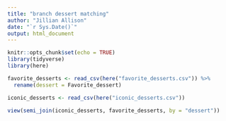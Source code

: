 ```yaml
---
title: "branch dessert matching"
author: "Jillian Allison"
date: "`r Sys.Date()`"
output: html_document
---
```


```r
knitr::opts_chunk$set(echo = TRUE)
library(tidyverse)
library(here)
```

```r
favorite_desserts <- read_csv(here("favorite_desserts.csv")) %>%
  rename(dessert = Favorite_dessert)

iconic_desserts <- read_csv(here("iconic_desserts.csv"))
```

```r
view(semi_join(iconic_desserts, favorite_desserts, by = "dessert"))
```

